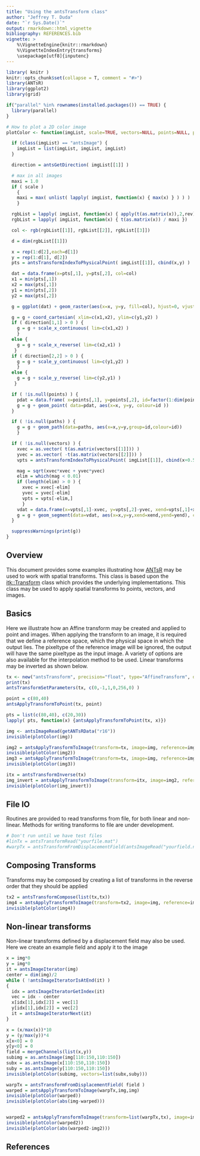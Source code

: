 ```yaml
---
title: "Using the antsTransform class"
author: "Jeffrey T. Duda"
date: "`r Sys.Date()`"
output: rmarkdown::html_vignette
bibliography: REFERENCES.bib
vignette: >
    %\VignetteEngine{knitr::rmarkdown}
    %\VignetteIndexEntry{transforms}
    \usepackage[utf8]{inputenc}
---
```


```r
library( knitr )
knitr::opts_chunk$set(collapse = T, comment = "#>")
library(ANTsR)
library(ggplot2)
library(grid)

if("parallel" %in% rownames(installed.packages()) == TRUE) {
  library(parallel)
}  

```

```r
# How to plot a 2D color image
plotColor <- function(imgList, scale=TRUE, vectors=NULL, points=NULL, paths=NULL) {

  if (class(imgList) == "antsImage") {
    imgList = list(imgList, imgList, imgList)
  }

  direction = antsGetDirection( imgList[[1]] )

  # max in all images
  maxi = 1.0
  if ( scale )
    {
    maxi = max( unlist( lapply( imgList, function(x) { max(x) } ) ) )
    }

  rgbList = lapply( imgList, function(x) { apply(t(as.matrix(x)),2,rev) / maxi })
  rgbList = lapply( imgList, function(x) { t(as.matrix(x)) / maxi })

  col <- rgb(rgbList[[1]], rgbList[[2]], rgbList[[3]])

  d = dim(rgbList[[1]])

  x = rep(1:d[2],each=d[1])
  y = rep(1:d[1], d[2])
  pts = antsTransformIndexToPhysicalPoint( imgList[[1]], cbind(x,y) )

  dat = data.frame(x=pts[,1], y=pts[,2], col=col)
  x1 = min(pts[,1])
  x2 = max(pts[,1])
  y1 = min(pts[,2])
  y2 = max(pts[,2])

  g = ggplot(dat) + geom_raster(aes(x=x, y=y, fill=col), hjust=0, vjust=0, alpha=1) + theme(legend.position="none", aspect.ratio=1,text=element_blank(),axis.ticks=element_blank(), panel.grid=element_blank() ) + scale_fill_manual(values=as.character(levels(factor(col))) )

  g = g + coord_cartesian( xlim=c(x1,x2), ylim=c(y1,y2) )
  if ( direction[1,1] > 0 ) {
    g = g + scale_x_continuous( lim=c(x1,x2) )
    }
  else {
    g = g + scale_x_reverse( lim=c(x2,x1) )  
   }
  if ( direction[2,2] > 0 ) {
    g = g + scale_y_continuous( lim=c(y1,y2) )
    }
  else {
    g = g + scale_y_reverse( lim=c(y2,y1) )  
   }

  if ( !is.null(points) ) {
    pdat = data.frame( x=points[,1], y=points[,2], id=factor(1:dim(points)[1]) )
    g = g + geom_point( data=pdat, aes(x=x, y=y, colour=id ))
  }

  if ( !is.null(paths) ) {
    g = g + geom_path(data=paths, aes(x=x,y=y,group=id,colour=id))
    }

  if ( !is.null(vectors) ) {
    xvec = as.vector( t(as.matrix(vectors[[1]])) )
    yvec = as.vector( -t(as.matrix(vectors[[2]])) )
    vpts = antsTransformIndexToPhysicalPoint( imgList[[1]], cbind(x+0.5,y+0.5) )

    mag = sqrt(xvec*xvec + yvec*yvec)
    elim = which(mag < 0.01)
    if (length(elim) > 0 ) {
      xvec = xvec[-elim]
      yvec = yvec[-elim]
      vpts = vpts[-elim,]
      }
    vdat = data.frame(x=vpts[,1]-xvec, y=vpts[,2]-yvec, xend=vpts[,1]+xvec, yend=vpts[,2]+yvec)
    g = g + geom_segment(data=vdat, aes(x=x,y=y,xend=xend,yend=yend), colour="red", alpha=0.5)
  }

  suppressWarnings(print(g))
}
```


## Overview
This document provides some examples illustrating how [ANTsR](https://github.com/stnava/ANTsR)
may be used to work with spatial transforms. This class is based upon the [itk::Transform](http://www.itk.org/Doxygen/html/classitk_1_1Transform.html) class
which provides the underlying implementations. This class may be used to apply spatial
transforms to points, vectors, and images.

## Basics
Here we illustrate how an Affine transform may be created and applied to point and images. When applying
the transform to an image, it is required that we define a reference space, which the physical
space in which the output lies. The pixeltype of the reference image will be ignored, the output
will have the same pixeltype as the input image. A variety of options are also available for
the interpolation method to be used. Linear transforms may be inverted as shown below.

```r
tx <- new("antsTransform", precision="float", type="AffineTransform", dimension=2 )
print(tx)
antsTransformSetParameters(tx, c(0,-1,1,0,256,0) )

point = c(80,40)
antsApplyTransformToPoint(tx, point)

pts = list(c(80,40), c(20,30))
lapply( pts, function(x) {antsApplyTransformToPoint(tx, x)})

img <- antsImageRead(getANTsRData("r16"))
invisible(plotColor(img))

img2 = antsApplyTransformToImage(transform=tx, image=img, reference=img)
invisible(plotColor(img2))
img3 = antsApplyTransformToImage(transform=tx, image=img, reference=img, interpolation="gaussian")
invisible(plotColor(img3))

itx = antsTransformInverse(tx)
img_invert = antsApplyTransformToImage(transform=itx, image=img2, reference=img)
invisible(plotColor(img_invert))

```

## File IO
Routines are provided to read transforms from file, for both linear and non-linear.
Methods for writing transforms to file are under development.
```r

# Don't run until we have test files
#linTx = antsTransformRead("yourfile.mat")
#warpTx = antsTransformFromDisplacementField(antsImageRead("yourfield.nii.gz"))

```

## Composing Transforms
Transforms may be composed by creating a list of transforms in the reverse order that they
should be applied
```r
tx2 = antsTransformCompose(list(tx,tx))
img4 = antsApplyTransformToImage(transform=tx2, image=img, reference=img)
invisible(plotColor(img4))
```

## Non-linear transforms
Non-linear transforms defined by a displacement field may also be used. Here we
create an example field and apply it to the image

```r

x = img*0
y = img*0
it = antsImageIterator(img)
center = dim(img)/2
while ( !antsImageIteratorIsAtEnd(it) )
{
  idx = antsImageIteratorGetIndex(it)
  vec = idx - center
  x[idx[1],idx[2]] = vec[1]
  y[idx[1],idx[2]] = vec[2]
  it = antsImageIteratorNext(it)
}

x = (x/max(x))*10
y = (y/max(y))*4
x[x<0] = 0
y[y<0] = 0
field = mergeChannels(list(x,y))
subimg = as.antsImage(img[110:150,110:150])
subx = as.antsImage(x[110:150,110:150])
suby = as.antsImage(y[110:150,110:150])
invisible(plotColor(subimg, vectors=list(subx,suby)))

warpTx = antsTransformFromDisplacementField( field )
warped = antsApplyTransformToImage(warpTx,img,img)
invisible(plotColor(warped))
invisible(plotColor(abs(img-warped)))


warped2 = antsApplyTransformToImage(transform=list(warpTx,tx), image=img, reference=img)
invisible(plotColor(warped2))
invisible(plotColor(abs(warped2-img2)))
```

## References

